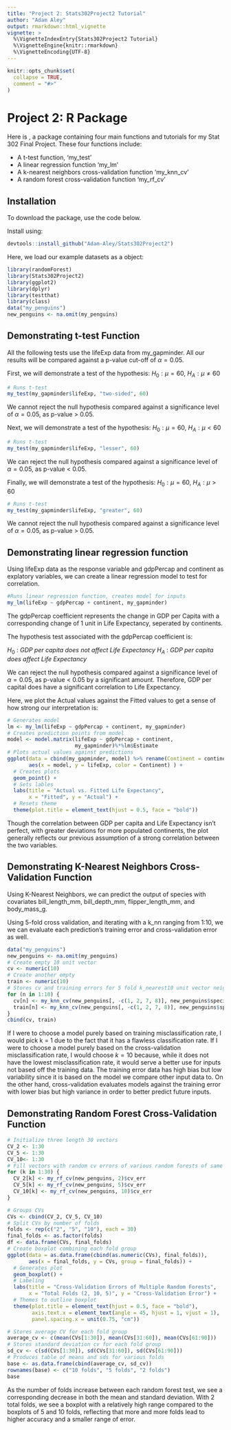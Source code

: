 ```yaml
---
title: "Project 2: Stats302Project2 Tutorial"
author: "Adam Aley" 
output: rmarkdown::html_vignette
vignette: >
  %\VignetteIndexEntry{Stats302Project2 Tutorial}
  %\VignetteEngine{knitr::rmarkdown}
  %\VignetteEncoding{UTF-8}
---
```


```r
knitr::opts_chunk$set(
  collapse = TRUE,
  comment = "#>"
)
```

# Project 2: R Package 

Here is \texttt{Stats302Project2}, a package containing four main functions 
and tutorials for my Stat 302 Final Project. These four functions include:

- A t-test function, 'my_test'
- A linear regression function 'my_lm'
- A k-nearest neighbors cross-validation function 'my_knn_cv'
- A random forest cross-validation function 'my_rf_cv'

## Installation

To download the \texttt{Stats302Project2} package, use the code below.

Install \texttt{Stats302Project2} using:

```r
devtools::install_github("Adam-Aley/Stats302Project2")
```

Here, we load our example datasets as a \texttt{gapminder} object:
```r
library(randomForest)
library(Stats302Project2)
library(ggplot2)
library(dplyr)
library(testthat)
library(class)
data("my_penguins")
new_penguins <- na.omit(my_penguins)
```

## Demonstrating t-test Function

All the following tests use the lifeExp data from my_gapminder.
All our results will be compared against a p-value cut-off of $\alpha = 0.05$.

First, we will demonstrate a test of the hypothesis:
$H_0 : \mu = 60$,
$H_A : \mu \neq 60$
```r
# Runs t-test
my_test(my_gapminder$lifeExp, "two-sided", 60)
```

We cannot reject the null hypothesis compared against a significance level of
$\alpha = 0.05$, as p-value > 0.05.

Next, we will demonstrate a test of the hypothesis:
$H_0 : \mu = 60$, 
$H_A : \mu < 60$
```r
# Runs t-test
my_test(my_gapminder$lifeExp, "lesser", 60)
```

We can reject the null hypothesis compared against a significance level 
of $\alpha = 0.05$, as p-value < 0.05.

Finally, we will demonstrate a test of the hypothesis:
$H_0 : \mu = 60$,
$H_A : \mu > 60$
```r
# Runs t-test
my_test(my_gapminder$lifeExp, "greater", 60)
```

We cannot reject the null hypothesis compared against a significance level of
$\alpha = 0.05$, as p-value > 0.05.


## Demonstrating linear regression function

Using lifeExp data as the response variable and gdpPercap and continent as 
explatory variables, we can create a linear regression model to test for 
correlation. 

```r
#Runs linear regression function, creates model for inputs
my_lm(lifeExp ~ gdpPercap + continent, my_gapminder)
```


The gdpPercap coefficient represents the change in GDP per Capita with a 
corresponding change of 1 unit in Life Expectancy, seperated by continents.

The hypothesis test associated with the gdpPercap coefficient is:

$H_0$ : *GDP per capita does not affect Life Expectancy* 
$H_A$ : *GDP per capita does affect Life Expectancy*

We can reject the null hypothesis compared against a significance level 
of $\alpha = 0.05$, as p-value < 0.05 by a significant amount. Therefore,
GDP per capital does have a significant correlation to Life Expectancy.

Here, we plot the Actual values against the Fitted values to get a sense of how
strong our interpretation is:

```r
# Generates model
lm <- my_lm(lifeExp ~ gdpPercap + continent, my_gapminder)
# Creates prediction points from model
model <- model.matrix(lifeExp ~ gdpPercap + continent,
                      my_gapminder)%*%lm$Estimate
# Plots actual values against predictions
ggplot(data = cbind(my_gapminder, model) %>% rename(Continent = continent), 
       aes(x = model, y = lifeExp, color = Continent) ) +
  # Creates plots
  geom_point() +
  # Sets lables
  labs(title = "Actual vs. Fitted Life Expectancy", 
       x = "Fitted", y = "Actual") +
  # Resets theme
  theme(plot.title = element_text(hjust = 0.5, face = "bold"))
```

Though the correlation between GDP per capita and Life Expectancy isn't perfect,
with greater deviations for more populated continents, the plot generally
reflects our previous assumption of a strong correlation between the two variables. 

## Demonstrating K-Nearest Neighbors Cross-Validation Function

Using K-Nearest Neighbors, we can predict the output of species with covariates
bill_length_mm, bill_depth_mm, flipper_length_mm, and body_mass_g. 

Using 5-fold cross validation, and iterating with a k_nn ranging from 1:10, we
we can evaluate each prediction's training error and cross-validation error as 
well. 

```r
data("my_penguins")
new_penguins <- na.omit(my_penguins)
# Create empty 10 unit vector
cv <- numeric(10)
# Create another empty 
train <- numeric(10)
# Stores cv and training errors for 5 fold k_nearest10 unit vector neighbors from 1 to 10
for (n in 1:10) {
  cv[n] <- my_knn_cv(new_penguins[, -c(1, 2, 7, 8)], new_penguins$species, n, 5)$cv_err
  train[n] <- my_knn_cv(new_penguins[, -c(1, 2, 7, 8)], new_penguins$species, n, 5)$train_err
}
cbind(cv, train)
``` 

If I were to choose a model purely based on training misclassification rate,
I would pick k = 1 due to the fact that it has a flawless classification rate.
If I were to choose a model purely based on the cross-validation
misclassification rate, I would choose $k = 10$ because, while it does not have
the lowest misclassification rate, it would serve a better use for inputs not
based off the training data. The training error data has high bias but low
variability since it is based on the model we compare other input data to. On 
the other hand, cross-validation evaluates models against the training error
with lower bias but high variance in order to better predict future inputs. 

## Demonstrating Random Forest Cross-Validation Function

```r
# Initialize three length 30 vectors
CV_2 <- 1:30
CV_5 <- 1:30
CV_10<- 1:30
# Fill vectors with random cv errors of various random forests of same folds
for (k in 1:30) {
  CV_2[k] <- my_rf_cv(new_penguins, 2)$cv_err
  CV_5[k] <- my_rf_cv(new_penguins, 5)$cv_err
  CV_10[k] <- my_rf_cv(new_penguins, 10)$cv_err 
}
```

```r
# Groups CVs
CVs <- cbind(CV_2, CV_5, CV_10)
# Split CVs by number of folds
folds <- rep(c("2", "5", "10"), each = 30)
final_folds <- as.factor(folds)
df <- data.frame(CVs, final_folds)
# Create boxplot combining each fold group
ggplot(data = as.data.frame(cbind(as.numeric(CVs), final_folds)), 
       aes(x = final_folds, y = CVs, group = final_folds)) +
  # Generates plot
  geom_boxplot() +
  # Labeling
  labs(title = "Cross-Validation Errors of Multiple Random Forests", 
       x = "Total Folds (2, 10, 5)", y = "Cross-Validation Error") +
  # Themes to outline boxplot
  theme(plot.title = element_text(hjust = 0.5, face = "bold"), 
        axis.text.x = element_text(angle = 45, hjust = 1, vjust = 1),
        panel.spacing.x = unit(0.75, "cm")) 
```



```r
# Stores average CV for each fold group
average_cv <- c(mean(CVs[1:30]), mean(CVs[31:60]), mean(CVs[61:90]))
# Stores standard deviation cv for each fold group
sd_cv <- c(sd(CVs[1:30]), sd(CVs[31:60]), sd(CVs[61:90]))
# Produces table of means and sds for various folds
base <- as.data.frame(cbind(average_cv, sd_cv))
rownames(base) <- c("10 folds", "5 folds", "2 folds")
base
```

As the number of folds increase between each random forest test, we see a 
corresponding decrease in both the mean and standard deviation. With 2 total
folds, we see a boxplot with a relatively high range compared to the boxplots
of 5 and 10 folds, reflecting that more and more folds lead to higher accuracy
and a smaller range of error. 





